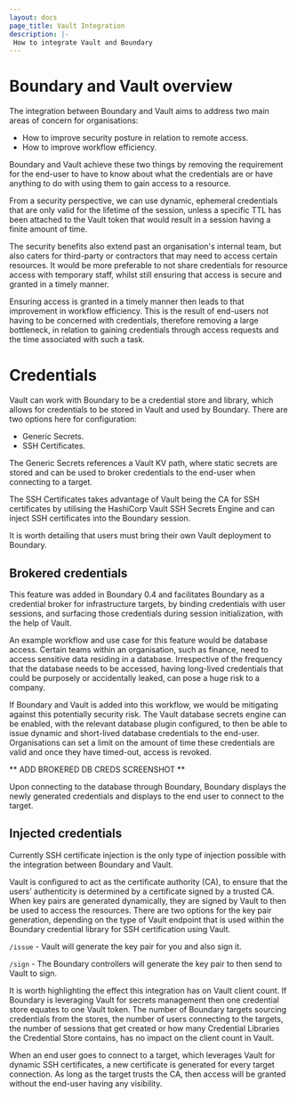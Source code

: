 ```yaml
---
layout: docs
page_title: Vault Integration
description: |-
 How to integrate Vault and Boundary
---
```


# Boundary and Vault overview
The integration between Boundary and Vault aims to address two main areas of concern for organisations:

- How to improve security posture in relation to remote access.
- How to improve workflow efficiency.

Boundary and Vault achieve these two things by removing the requirement for the end-user to have to know about what the credentials are or have anything to do with using them to gain access to a resource.

From a security perspective, we can use dynamic, ephemeral credentials that are only valid for the lifetime of the session, unless a specific TTL has been attached to the Vault token that would result in a session having a finite amount of time.

The security benefits also extend past an organisation's internal team, but also caters for third-party or contractors that may need to access certain resources. It would be more preferable to not share credentials for resource access with temporary staff, whilst still ensuring that access is secure and granted in a timely manner.

Ensuring access is granted in a timely manner then leads to that improvement in workflow efficiency. This is the result of end-users not having to be concerned with credentials, therefore removing a large bottleneck, in relation to gaining credentials through access requests and the time associated with such a task.

# Credentials
Vault can work with Boundary to be a credential store and library, which allows for credentials to be stored in Vault and used by Boundary. There are two options here for configuration:

- Generic Secrets.
- SSH Certificates.

The Generic Secrets references a Vault KV path, where static secrets are stored and can be used to broker credentials to the end-user when connecting to a target.

The SSH Certificates takes advantage of Vault being the CA for SSH certificates by utilising the HashiCorp Vault SSH Secrets Engine and can inject SSH certificates into the Boundary session.

It is worth detailing that users must bring their own Vault deployment to Boundary.

## Brokered credentials

This feature was added in Boundary 0.4 and facilitates Boundary as a credential broker for infrastructure targets, by binding credentials with user sessions, and surfacing those credentials during session initialization, with the help of Vault.

An example workflow and use case for this feature would be database access. Certain teams within an organisation, such as finance, need to access sensitive data residing in a database. Irrespective of the frequency that the database needs to be accessed, having long-lived credentials that could be purposely or accidentally leaked, can pose a huge risk to a company.

If Boundary and Vault is added into this workflow, we would be mitigating against this potentially security risk. The Vault database secrets engine can be enabled, with the relevant database plugin configured, to then be able to issue dynamic and short-lived database credentials to the end-user. Organisations can set a limit on the amount of time these credentials are valid and once they have timed-out, access is revoked.

** ADD BROKERED DB CREDS SCREENSHOT **

Upon connecting to the database through Boundary, Boundary displays the newly generated credentials and displays to the end user to connect to the target.

## Injected credentials

Currently SSH certificate injection is the only type of injection possible with the integration between Boundary and Vault. 

Vault is configured to act as the certificate authority (CA), to ensure that the users’ authenticity is determined by a certificate signed by a trusted CA. When key pairs are generated dynamically, they are signed by Vault to then be used to access the resources. There are two options for the key pair generation, depending on the type of Vault endpoint that is used within the Boundary credential library for SSH certification using Vault.

`/issue` - Vault will generate the key pair for you and also sign it.

`/sign` - The Boundary controllers will generate the key pair to then send to Vault to sign.

<Note>
It is worth highlighting the effect this integration has on Vault client count. If Boundary is leveraging Vault for secrets management then one credential store equates to one Vault token. The number of Boundary targets sourcing credentials from the stores, the number of users connecting to the targets, the number of sessions that get created or how many Credential Libraries the Credential Store contains, has no impact on the client count in Vault.
</Note>

When an end user goes to connect to a target, which leverages Vault for dynamic SSH certificates, a new certificate is generated for every target connection. As long as the target trusts the CA, then access will be granted without the end-user having any visibility.

